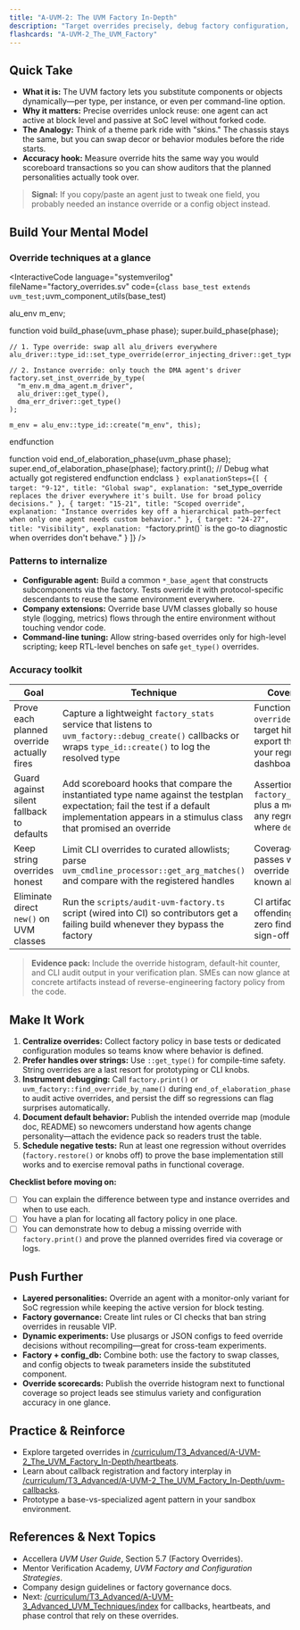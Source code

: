 ```yaml
---
title: "A-UVM-2: The UVM Factory In-Depth"
description: "Target overrides precisely, debug factory configuration, and architect reusable agents with advanced UVM factory techniques."
flashcards: "A-UVM-2_The_UVM_Factory"
---
```



## Quick Take
- **What it is:** The UVM factory lets you substitute components or objects dynamically—per type, per instance, or even per command-line option.
- **Why it matters:** Precise overrides unlock reuse: one agent can act active at block level and passive at SoC level without forked code.
- **The Analogy:** Think of a theme park ride with "skins." The chassis stays the same, but you can swap decor or behavior modules before the ride starts.
- **Accuracy hook:** Measure override hits the same way you would scoreboard transactions so you can show auditors that the planned personalities actually took over.

> **Signal:** If you copy/paste an agent just to tweak one field, you probably needed an instance override or a config object instead.

## Build Your Mental Model
### Override techniques at a glance

<InteractiveCode
  language="systemverilog"
  fileName="factory_overrides.sv"
  code={`
class base_test extends uvm_test;
  `uvm_component_utils(base_test)

  alu_env m_env;

  function void build_phase(uvm_phase phase);
    super.build_phase(phase);

    // 1. Type override: swap all alu_drivers everywhere
    alu_driver::type_id::set_type_override(error_injecting_driver::get_type());

    // 2. Instance override: only touch the DMA agent's driver
    factory.set_inst_override_by_type(
      "m_env.m_dma_agent.m_driver",
      alu_driver::get_type(),
      dma_err_driver::get_type()
    );

    m_env = alu_env::type_id::create("m_env", this);
  endfunction

  function void end_of_elaboration_phase(uvm_phase phase);
    super.end_of_elaboration_phase(phase);
    factory.print(); // Debug what actually got registered
  endfunction
endclass
  `}
  explanationSteps={[
    { target: "9-12", title: "Global swap", explanation: "`set_type_override` replaces the driver everywhere it's built. Use for broad policy decisions." },
    { target: "15-21", title: "Scoped override", explanation: "Instance overrides key off a hierarchical path—perfect when only one agent needs custom behavior." },
    { target: "24-27", title: "Visibility", explanation: "`factory.print()` is the go-to diagnostic when overrides don't behave." }
  ]}
/>

### Patterns to internalize
- **Configurable agent:** Build a common `*_base_agent` that constructs subcomponents via the factory. Tests override it with protocol-specific descendants to reuse the same environment everywhere.
- **Company extensions:** Override base UVM classes globally so house style (logging, metrics) flows through the entire environment without touching vendor code.
- **Command-line tuning:** Allow string-based overrides only for high-level scripting; keep RTL-level benches on safe `get_type()` overrides.

### Accuracy toolkit

| Goal | Technique | Coverage / Metric |
| --- | --- | --- |
| Prove each planned override actually fires | Capture a lightweight `factory_stats` service that listens to `uvm_factory::debug_create()` callbacks or wraps `type_id::create()` to log the resolved type | Functional coverage per `override_path` with a target hit count >= 1; export the histogram to your regression dashboard |
| Guard against silent fallback to defaults | Add scoreboard hooks that compare the instantiated type name against the testplan expectation; fail the test if a default implementation appears in a stimulus class that promised an override | Assertion on `factory_stats.last_type` plus a metric that flags any regression run where `default_hits > 0` |
| Keep string overrides honest | Limit CLI overrides to curated allowlists; parse `uvm_cmdline_processor::get_arg_matches()` and compare with the registered handles | Coverage bin that only passes when every CLI override matches a known allowlist entry |
| Eliminate direct `new()` on UVM classes | Run the `scripts/audit-uvm-factory.ts` script (wired into CI) so contributors get a failing build whenever they bypass the factory | CI artifact summarising offending files; track zero findings before sign-off |

> **Evidence pack:** Include the override histogram, default-hit counter, and CLI audit output in your verification plan. SMEs can now glance at concrete artifacts instead of reverse-engineering factory policy from the code.

## Make It Work
1. **Centralize overrides:** Collect factory policy in base tests or dedicated configuration modules so teams know where behavior is defined.
2. **Prefer handles over strings:** Use `::get_type()` for compile-time safety. String overrides are a last resort for prototyping or CLI knobs.
3. **Instrument debugging:** Call `factory.print()` or `uvm_factory::find_override_by_name()` during `end_of_elaboration_phase` to audit active overrides, and persist the diff so regressions can flag surprises automatically.
4. **Document default behavior:** Publish the intended override map (module doc, README) so newcomers understand how agents change personality—attach the evidence pack so readers trust the table.
5. **Schedule negative tests:** Run at least one regression without overrides (`factory.restore()` or knobs off) to prove the base implementation still works and to exercise removal paths in functional coverage.

**Checklist before moving on:**
- [ ] You can explain the difference between type and instance overrides and when to use each.
- [ ] You have a plan for locating all factory policy in one place.
- [ ] You can demonstrate how to debug a missing override with `factory.print()` and prove the planned overrides fired via coverage or logs.

## Push Further
- **Layered personalities:** Override an agent with a monitor-only variant for SoC regression while keeping the active version for block testing.
- **Factory governance:** Create lint rules or CI checks that ban string overrides in reusable VIP.
- **Dynamic experiments:** Use plusargs or JSON configs to feed override decisions without recompiling—great for cross-team experiments.
- **Factory + config_db:** Combine both: use the factory to swap classes, and config objects to tweak parameters inside the substituted component.
- **Override scorecards:** Publish the override histogram next to functional coverage so project leads see stimulus variety and configuration accuracy in one glance.

## Practice & Reinforce
- Explore targeted overrides in [/curriculum/T3_Advanced/A-UVM-2_The_UVM_Factory_In-Depth/heartbeats](./heartbeats).
- Learn about callback registration and factory interplay in [/curriculum/T3_Advanced/A-UVM-2_The_UVM_Factory_In-Depth/uvm-callbacks](./uvm-callbacks).
- Prototype a base-vs-specialized agent pattern in your sandbox environment.

## References & Next Topics
- Accellera *UVM User Guide*, Section 5.7 (Factory Overrides).
- Mentor Verification Academy, *UVM Factory and Configuration Strategies*.
- Company design guidelines or factory governance docs.
- Next: [/curriculum/T3_Advanced/A-UVM-3_Advanced_UVM_Techniques/index](../A-UVM-3_Advanced_UVM_Techniques/index) for callbacks, heartbeats, and phase control that rely on these overrides.
